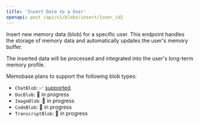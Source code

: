 ```yaml
---
title: 'Insert Data to a User'
openapi: post /api/v1/blobs/insert/{user_id}
---
```


Insert new memory data (blob) for a specific user. This endpoint handles the storage of memory data and automatically updates the user's memory buffer.

The inserted data will be processed and integrated into the user's long-term memory profile.

Memobase plans to support the following blob types:  
- `ChatBlob`: ✅ [supported](/api-reference/blobs/modal/chat).  
- `DocBlob`: 🚧 in progress  
- `ImageBlob`: 🚧 in progress  
- `CodeBlob`: 🚧 in progress  
- `TranscriptBlob`: 🚧 in progress  